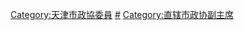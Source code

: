 [[Category:天津市政協委員|Category:天津市政協委員]]
[[Category:天津市各级政协副主席|#]]
[[Category:直辖市政协副主席|Category:直辖市政协副主席]]